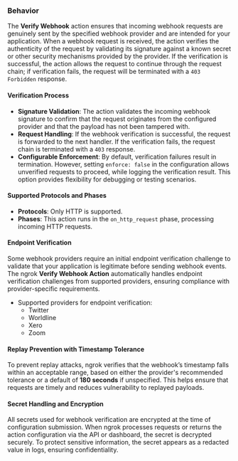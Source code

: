 ### Behavior

The **Verify Webhook** action ensures that incoming webhook requests are genuinely sent by the specified webhook provider and are intended for your application. When a webhook request is received, the action verifies the authenticity of the request by validating its signature against a known secret or other security mechanisms provided by the provider. If the verification is successful, the action allows the request to continue through the request chain; if verification fails, the request will be terminated with a `403 Forbidden` response.

#### Verification Process

- **Signature Validation**: The action validates the incoming webhook signature to confirm that the request originates from the configured provider and that the payload has not been tampered with.
- **Request Handling**: If the webhook verification is successful, the request is forwarded to the next handler. If the verification fails, the request chain is terminated with a `403` response.
- **Configurable Enforcement**: By default, verification failures result in termination. However, setting `enforce: false` in the configuration allows unverified requests to proceed, while logging the verification result. This option provides flexibility for debugging or testing scenarios.

#### Supported Protocols and Phases

- **Protocols**: Only HTTP is supported.
- **Phases**: This action runs in the `on_http_request` phase, processing incoming HTTP requests.

#### Endpoint Verification

Some webhook providers require an initial endpoint verification challenge to validate that your application is legitimate before sending webhook events. The ngrok **Verify Webhook Action** automatically handles endpoint verification challenges from supported providers, ensuring compliance with provider-specific requirements.

- Supported providers for endpoint verification:
  - Twitter
  - Worldline
  - Xero
  - Zoom

#### Replay Prevention with Timestamp Tolerance

To prevent replay attacks, ngrok verifies that the webhook’s timestamp falls within an acceptable range, based on either the provider's recommended tolerance or a default of **180 seconds** if unspecified. This helps ensure that requests are timely and reduces vulnerability to replayed payloads.

#### Secret Handling and Encryption

All secrets used for webhook verification are encrypted at the time of configuration submission. When ngrok processes requests or returns the action configuration via the API or dashboard, the secret is decrypted securely. To protect sensitive information, the secret appears as a redacted value in logs, ensuring confidentiality.

